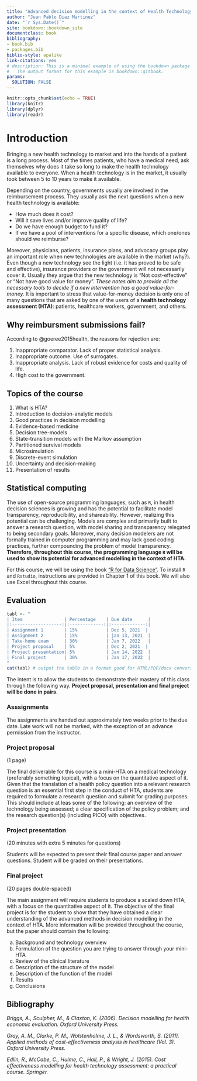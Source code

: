 ```yaml
--- 
title: "Advanced decision modelling in the context of Health Technology Assessment"
author: "Juan Pablo Diaz Martinez"
date: "`r Sys.Date()`"
site: bookdown::bookdown_site
documentclass: book
bibliography:
- book.bib
- packages.bib
biblio-style: apalike
link-citations: yes
# description: This is a minimal example of using the bookdown package to write a book.
#   The output format for this example is bookdown::gitbook.
params:
  SOLUTION: FALSE
---
```


```r
knitr::opts_chunk$set(echo = TRUE)
library(knitr)
library(dplyr)
library(readr)
```

# Introduction {-}

Bringing a new health technology to market and into the hands of a patient is a long process. Most of the times patients, who have a medical need, ask themselves why does it take so long to make the health technology available to everyone. When a health technology is in the market, it usually took between 5 to 10 years to make 
it available.

Depending on the country, governments usually are involved in the reimbursement process. They usually ask the next questions when a new health technology is available:

* How much does it cost?
* Will it save lives and/or improve quality of life?
* Do we have enough budget to fund it?
* If we have a pool of interventions for a specific disease, which one/ones should we reimburse?

Moreover, physicians, patients, insurance plans, and advocacy groups play an important role when new technologies are available in the market (why?). Even though a new technology see the light (i.e. it has proved to be safe and effective), insurance providers or the government will not necessarily cover it. Usually they argue that the new technology is "Not cost-effective" or "Not have good value for money". *These notes aim to provide all the necessary tools to decide if a new intervention has a good value-for-money.* It is important to stress that value-for-money decision is only one of many questions that are asked by one of the users of a **health technology assessment (HTA)**: patients, healthcare workers, government, and others.  

## Why reimbursment submissions fail? {-}

According to @goeree2015health, the reasons for rejection are:

1. Inappropriate comparator. Lack of proper statistical analysis.
2. Inappropriate outcome. Use of surrogates.
3. Inappropriate analysis. Lack of robust evidence for costs and quality of life.
4. High cost to the government. 

## Topics of the course {-}

1. What is HTA?
2. Introduction to decision-analytic models
3. Good practices in decision modelling
4. Evidence-based medicine
5. Decision tree-models
6. State-transition models with the Markov assumption
7. Partitioned survival models
8. Microsimulation
9. Discrete-event simulation
10. Uncertainty and decision-making
11. Presentation of results

## Statistical computing {-}

The use of open-source programming languages, such as `R`, in health decision sciences is growing and has the potential to facilitate model transparency, reproducibility, and shareability. However, realizing this potential can be challenging. Models are complex and primarily built to answer a research question, with model sharing and transparency relegated to being secondary goals. Moreover, many decision modelers are not formally trained in computer programming and may lack good coding practices, further compounding the problem of model transparency. **Therefore, throughout this course, the programming language `R` will be used to show its potential for advanced modelling in the context of HTA.**

For this course, we will be using the book ["R for Data Science"](https://r4ds.had.co.nz/). To install `R` and `Rstudio`, instructions are provided in Chapter 1 of this book. We will also use Excel throughout this course.

## Evaluation {-}

```r
tabl <- " 
| Item                | Percentage    | Due date      |
|:-------------------:|:-------------:|:-------------:|
| Assignment 1        | 15%           | Dec 5, 2021  |  
| Assignment 2        | 15%           | jan 13, 2021  |  
| Take-home exam      | 30%           | Jan 7, 2022   |
| Project proposal    | 5%            | Dec 2, 2021  | 
| Project presentation| 5%            | Jan 14, 2022  | 
| Final project       | 30%           | Jan 17, 2022  | 
"
cat(tabl) # output the table in a format good for HTML/PDF/docx conversion
```

The intent is to  allow the students to demonstrate their mastery of this class through the following way. **Project proposal, presentation and final project will be done in pairs**.

### Asssignments {-}

The assignments are handed out approximately two weeks prior to the due date. Late work will not be marked, with the exception of an advance permission from the instructor.

### Project proposal {-}

(1 page)

The final deliverable for this course is a mini-HTA on a medical technology (preferably something  topical), with a focus on the quantitative aspect of it. Given that  the  translation of a health policy question into a relevant research question is an essential first step in the conduct of HTA, students are  required to formulate a research  question and submit for grading purposes. This should include at leas some of the following: an overview of the technology being assessed; a clear specification of the policy problem; and the research question(s) (including PICO) with objectives.

### Project presentation {-}

(20 minutes with extra 5 minutes for questions)

Students will be expected to present their final course paper and answer questions. Student will be graded on their presentations.

### Final project {-}

(20 pages double-spaced)

The main assignment will require students to produce a scaled down HTA, with a focus on the quantitative aspect of it. The objective of the final project is for the student to show that they have obtained a clear understanding of the advanced methods in decision modelling in the context of HTA. More information will be provided throughout the course, but the paper should contain the following:

a) Background and technology overview
b) Formulation of the question you are trying to answer through your mini-HTA
c) Review of the clinical literature
d) Description of the structure of the model
e) Description of the function of the model
f) Results
g) Conclusions

## Bibliography {-}

*Briggs, A., Sculpher, M., & Claxton, K. (2006). Decision modelling for health economic evaluation. Oxford University Press.*

*Gray, A. M., Clarke, P. M., Wolstenholme, J. L., & Wordsworth, S. (2011). Applied methods of cost-effectiveness analysis in healthcare (Vol. 3). Oxford University Press.*

*Edlin, R., McCabe, C., Hulme, C., Hall, P., & Wright, J. (2015). Cost effectiveness modelling for health technology assessment: a practical course. Springer.*





